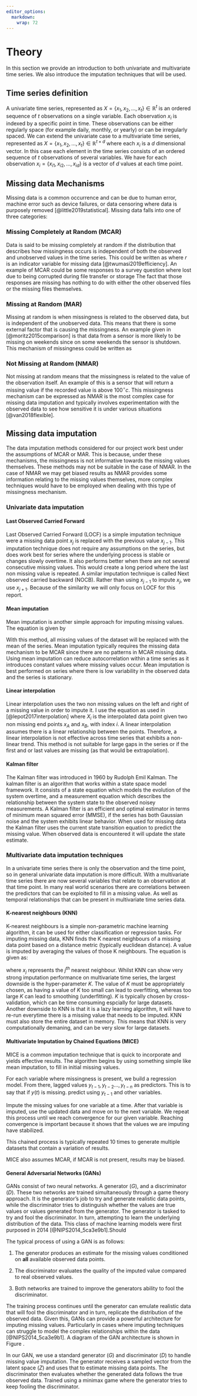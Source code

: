 ```yaml
---
editor_options: 
  markdown: 
    wrap: 72
---
```


# Theory  

In this section we provide an introduction to both univariate and multivariate time series. We also introduce the imputation techniques that will be used.

## Time series definition

A univariate time series, represented as $X = \{x_1, x_2, ..., x_t\} \in \mathbb{R}^t$
is an ordered sequence of $t$ observations on a single variable. Each observation $x_i$ is indexed by a specific point in time. These observations can be either regularly space (for example daily, monthly, or yearly) or can be irregularly spaced.
We can extend the univariate case to a multivariate time series, represented as
$X = \{x_1, x_2, ..., x_t\}\in \mathbb{R}^{t\times d}$ where each $x_i$
is a $d$ dimensional vector. In this case each element in the time series consists of an ordered sequence of $t$ observations of several variables. We have for each observation $x_i = \{x_{i1}, x_{i2}, ..., x_{id}\}$ is a vector of $d$ values at each time point.

## Missing data Mechanisms

Missing data is a common occurrence and can be due to human error, machine error such as device failures, or data censoring where data is purposely removed [@little2019statistical]. Missing data falls into
one of three categories:

### Missing Completely at Random (MCAR)

Data is said to be missing completely at random if the distribution that
describes how missingness occurs is independent of both the observed and
unobserved values in the time series. This could be written as \begin{equation}
P(r|X_{observed},X_{missing}) = P(r)
\end{equation}
where $r$ is an indicator variable for missing data [@twumasi2019efficiency].
An example of MCAR could be some responses to a survey question where lost due to being corrupted during file transfer or storage The fact that those responses are missing has nothing to do with either the other observed files or the missing files themselves.

### Missing at Random (MAR)

Missing at random is when missingness is related to the observed data,
but is independent of the unobserved data. This means that there is some
external factor that is causing the missingness. An example given in
[@moritz2015comparison] is that data from a sensor is more likely to be
missing on weekends since on some weekends the sensor is shutdown. This mechanism of missingness could be written as \begin{equation}
P(r|X_{observed},X_{missing}) = P(r|X_{observed}).
\end{equation}

### Not Missing at Random (NMAR)

Not missing at random means that the missingness is related to the value
of the observation itself. An example of this is a sensor that will
return a missing value if the recorded value is above 100$^\circ c$.
This missingness mechanism can be expressed as \begin{equation}
P(r|X_{observed},X_{missing}) = P(r|X_{missing}).
\end{equation}
NMAR is the most complex case for missing data imputation and typically involves experimentation with the observed data to see how sensitive it is under various situations [@van2018flexible].  

## Missing data imputation

The data imputation methods considered for our project work best under the assumptions of MCAR or MAR. This is because, under these mechanisms, the missingness is not informative towards the missing values themselves. These methods may not be suitable in the case of NMAR. In the case of NMAR we may get biased results as NMAR provides some information relating to the missing values themselves, more complex techniques would have to be employed when dealing with this type of missingness mechanism.


### Univariate data imputation \label{Section:univariateimputation}


#### Last Observed Carried Forward
Last Observed Carried Forward (LOCF) is a simple imputation technique were a missing data point $x_j$ is replaced with the previous value $x_{j-1}$. This imputation technique does not require any assumptions on the series, but does work best for series where the underlying process is stable or changes slowly overtime. It also performs better when there are not several consecutive missing values. This would create a long period where the last non missing value is repeated. A similar imputation technique is called Next observed carried backward (NOCB). Rather than using $x_{j-1}$ to impute $x_j$, we use $x_{j+1}$. Because of the similarity we will only focus on LOCF for this report.



#### Mean imputation
Mean imputation is another simple approach for imputing missing values. The equation is given by \begin{equation}
\overline{x} = \sum_{i=1}^k \frac{x_i}{k}.
\end{equation}

With this method, all missing values of the dataset will be replaced with the mean of the series. Mean imputation typically requires the missing data mechanism to be MCAR since there are no patterns in MCAR missing data. Using mean imputation can reduce autocorrelation within a time series as it introduces constant values where missing values occur. Mean imputation is best performed on series where there is low variability in the observed data and the series is stationary. 

#### Linear interpolation

Linear interpolation uses the two non missing values on the left and right of a missing value in order to impute it. I use the equation as used in [@lepot2017interpolation]
\begin{equation}\label{eqn:Split_interp}
X_i = \frac{x_A - x_B}{a-b}(i-b) + x_B
\end{equation}
where $X_i$ is the interpolated data point given two non missing end points $x_A$ and $x_B$, with index $i$. A linear interpolation assumes there is a linear relationship between the points. Therefore, a linear interpolation is not effective across time series that exhibits a non-linear trend. This method is not suitable for large gaps in the series or if the first and or last values are missing (as that would be extrapolation).

#### Kalman filter  

The Kalman filter was introduced in 1960 by Rudolph Emil Kalman. The kalman filter is an algorithm that works within a state space model framework. It consists of a state equation which models the evolution of the system overtime, and a measurement equation which describes the relationship between the system state to the observed noisey measurements. A Kalman filter is an efficient and optimal estimator in terms of minimum mean squared error (MMSE), if the series has both Gaussian noise and the system exhibits linear behavior.
When used for missing data the Kalman filter uses the current state transition equation to predict the missing value. When observed data is encountered it will update the state estimate.


### Multivariate data imputation techniques

In a univariate time series there is only the observation and the time point, so in general univariate data imputation is more difficult. With a multivariate time series there are now several variables that relate to an observation at that time point. In many real world scenarios there are correlations between the predictors that can be exploited to fill in a missing value. As well as temporal relationships that can be present in multivariate time series data. 

#### K-nearest neighbours (KNN)

K-nearest neighbours is a simple non-parametric machine learning
algorithm, it can be used for either classification or regression tasks. For imputing missing data, KNN finds the K nearest neighbours of a missing data point based on a distance metric (typically euclidean distance). A value is imputed by averaging the values of those K neighbours. The equation is given as:

\begin{equation}
\frac{1}{K}\sum_{j=1}^K x_j
\end{equation}

where $x_j$ represents the $j^{th}$ nearest neighbour. Whilst KNN can show very strong imputation performance on multivariate time series, the largest downside is the hyper-parameter $K$. The value of $K$ must be appropriately chosen, as having a value of $K$ too small can lead to overfitting, whereas too large $K$ can lead to smoothing (underfitting). $K$ is typically chosen by cross-validation, which can be time consuming espcially for large datasets. Another downside to KNN is that it is a lazy learning algorithm, it will have to re-run everytime there is a missing value that needs to be imputed. KNN must also store the entire dataset in memory. This means that KNN is very computationally demaning, and can be very slow for large datasets.

#### Multivariate Imputation by Chained Equations (MICE)

MICE is a common imputation technique that is quick to incorporate and
yields effective results. The algorithm begins by using something simple
like mean imputation, to fill in initial missing values.

For each variable where missingness is present, we build a regression
model. From there, lagged values ${y_{t-1}, y_{t-2}...,y_{t-n}}$ as
predictors. This is to say that if ${y(t)}$ is missing. predict using
$y_{t-1}$ and other variables.

Impute the missing values for one variable at a time. After that
variable is imputed, use the updated data and move on to the next
variable. We repeat this process until we reach convergence for our
given variable. Reaching convergence is important because it shows that the values we are imputing have stabilized. 

This chained process is typically repeated 10 times to generate
multiple datasets that contain a variation of results.

MICE also assumes MCAR, if MCAR is not present, results may be biased. 


#### General Adversarial Networks (GANs)

GANs consist of two neural networks. A generator $(G)$, and a
discriminator $(D)$. These two networks are trained simultaneously
through a game theory approach. It is the generator's job to try and
generate realistic data points, while the discriminator tries to
distinguish whether the values are true values or values generated from
the generator. The generator is tasked to try and fool the
discriminator. In turn, attempting to learn the underlying distribution
of the data. This class of machine learning models were first purposed
in 2014 [@NIPS2014_5ca3e9b1].Should

The typical process of using a GAN is as follows:

1)  The generator produces an estimate for the missing values
    conditioned on **all** available observed data points.

2)  The discriminator evaluates the quality of the imputed value
    compared to real observed values.

3)  Both networks are trained to improve the generators ability to fool
    the discriminator.

The training process continues until the generator can emulate realistic
data that will fool the discriminator and in turn, replicate the
distribution of the observed data. Given this, GANs can provide a
powerful architecture for imputing missing values. Particularly in cases
where imputing techniques can struggle to model the complex
relationships within the data [@NIPS2014_5ca3e9b1]. A diagram of the GAN architecture is shown in Figure \ref{fig:GAN_str}.

In our GAN, we use a standard generator $(G)$ and discriminator $(D)$ to
handle missing value imputation. The generator receives a sampled vector
from the latent space $(Z)$ and uses that to estimate missing data
points. The discriminator then evaluates whether the generated data
follows the true observed data. Trained using a minimax game where the
generator tries to keep fooling the discriminator.









